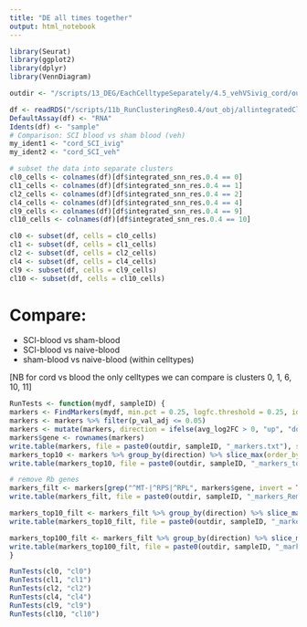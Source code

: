 ```yaml
---
title: "DE all times together"
output: html_notebook
---
```


```r
library(Seurat)
library(ggplot2)
library(dplyr)
library(VennDiagram)
```

```r
outdir <- "/scripts/13_DEG/EachCelltypeSeparately/4.5_vehVSivig_cord/outdir/"
```

```r
df <- readRDS("/scripts/11b_RunClusteringRes0.4/out_obj/allintegratedClustered_Seurat2.RDS")
DefaultAssay(df) <- "RNA"
Idents(df) <- "sample"
# Comparison: SCI blood vs sham blood (veh)
my_ident1 <- "cord_SCI_ivig" 
my_ident2 <- "cord_SCI_veh"
```

```r
# subset the data into separate clusters
cl0_cells <- colnames(df)[df$integrated_snn_res.0.4 == 0]
cl1_cells <- colnames(df)[df$integrated_snn_res.0.4 == 1]
cl2_cells <- colnames(df)[df$integrated_snn_res.0.4 == 2]
cl4_cells <- colnames(df)[df$integrated_snn_res.0.4 == 4]
cl9_cells <- colnames(df)[df$integrated_snn_res.0.4 == 9]
cl10_cells <- colnames(df)[df$integrated_snn_res.0.4 == 10]

cl0 <- subset(df, cells = cl0_cells)
cl1 <- subset(df, cells = cl1_cells)
cl2 <- subset(df, cells = cl2_cells)
cl4 <- subset(df, cells = cl4_cells)
cl9 <- subset(df, cells = cl9_cells)
cl10 <- subset(df, cells = cl10_cells)
```


# Compare:
* SCI-blood vs sham-blood
* SCI-blood vs naive-blood
* sham-blood vs naive-blood
(within celltypes)

[NB for cord vs blood the only celltypes we can compare is clusters 0, 1, 6, 10, 11]

```r
RunTests <- function(mydf, sampleID) {
markers <- FindMarkers(mydf, min.pct = 0.25, logfc.threshold = 0.25, ident.1 = my_ident1, ident.2 = my_ident2)
markers <- markers %>% filter(p_val_adj <= 0.05)
markers <- mutate(markers, direction = ifelse(avg_log2FC > 0, "up", "down"))
markers$gene <- rownames(markers)
write.table(markers, file = paste0(outdir, sampleID, "_markers.txt"), sep = "\t", quote = FALSE, col.names = NA)
markers_top10 <- markers %>% group_by(direction) %>% slice_max(order_by = avg_log2FC, n = 10)
write.table(markers_top10, file = paste0(outdir, sampleID, "_markers_top10.txt"), sep = "\t", quote = FALSE, col.names = NA)

# remove Rb genes
markers_filt <- markers[grep("^MT-|^RPS|^RPL", markers$gene, invert = TRUE),]
write.table(markers_filt, file = paste0(outdir, sampleID, "_markers_RemoveRbMt.txt"), sep = "\t", quote = FALSE, col.names = NA)

markers_top10_filt <- markers_filt %>% group_by(direction) %>% slice_max(order_by = avg_log2FC, n = 10)
write.table(markers_top10_filt, file = paste0(outdir, sampleID, "_markers_top10_RemoveRbMt.txt"), sep = "\t", quote = FALSE, col.names = NA)

markers_top100_filt <- markers_filt %>% group_by(direction) %>% slice_max(order_by = avg_log2FC, n = 100)
write.table(markers_top100_filt, file = paste0(outdir, sampleID, "_markers_top100_RemoveRbMt.txt"), sep = "\t", quote = FALSE, col.names = NA)
}
```
```r
RunTests(cl0, "cl0")
RunTests(cl1, "cl1")
RunTests(cl2, "cl2")
RunTests(cl4, "cl4")
RunTests(cl9, "cl9")
RunTests(cl10, "cl10")
```

